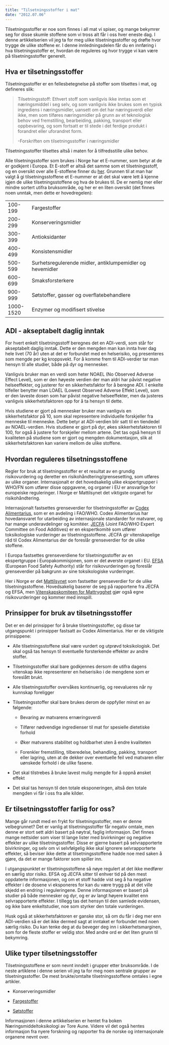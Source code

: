 ```yaml
---
title: "Tilsetningsstoffer i mat"
date: "2012.07.06"
---
```


Tilsetningsstoffer er noe som finnes i all mat vi spiser, og mange bekymrer seg for disse skumle stoffene som vi tross alt får i oss hver eneste dag. I denne artikkelserien vil jeg ta for meg ulike tilsetningsstoffer og drøfte hvor trygge de ulike stoffene er. I denne innledningsdelen får du en innføring i hva tilsetningsstoffer er, hvordan de reguleres og hvor trygge vi kan være på tilsetningsstoffer generelt.

## Hva er tilsetningsstoffer

Tilsetningsstoffer er en fellesbetegnelse på stoffer som tilsettes i mat, og defineres slik:

> Tilsetningsstoff: Ethvert stoff som vanligvis ikke inntas som et næringsmiddel i seg selv, og som vanligvis ikke brukes som en typisk ingrediens i næringsmidler, uansett om det har næringsverdi eller ikke, men som tilføres næringsmidler på grunn av et teknologisk behov ved fremstilling, bearbeiding, pakking, transport eller oppbevaring, og som fortsatt er til stede i det ferdige produkt i forandret eller uforandret form.
>
> -Forskriften om tilsetningsstoffer i næringsmidler

Tilsetningsstoffer tilsettes altså i maten for å tilfredsstille ulike behov.

Alle tilsetningsstoffer som brukes i Norge har et E-nummer, som betyr at de er godkjent i Europa. Et E-stoff er altså det samme som et tilsetningsstoff, og en oversikt over alle E-stoffene finner du [her](http://www.matportalen.no/artikler/article1408.ece/BINARY/Hva+betyr+e-numrene%3F). Grunnen til at man har valgt å gi tilsetningsstoffene et E-nummer er at det skal være lett å kjenne igjen de ulike tilsetningsstoffene og hva de brukes til. De er nemlig mer eller mindre sortert utifra bruksområde, og her er en liten oversikt (det finnes noen unntak, men dette er hovedregelen):

|           |                                                           |
|-----------|-----------------------------------------------------------|
| 100-199   | Fargestoffer                                              |
| 200-299   | Konserveringsmidler                                       |
| 300-399   | Antioksidanter                                            |
| 400-499   | Konsistensmidler                                          |
| 500-599   | Surhetsregulerende midler, antiklumpemidler og hevemidler |
| 600-699   | Smaksforsterkere                                          |
| 900-999   | Søtstoffer, gasser og overflatebehandlere                 |
| 1000-1520 | Enzymer og modifisert stivelse                            |

## ADI - akseptabelt daglig inntak

For hvert enkelt tilsetningsstoff beregnes det en ADI-verdi, som står for akseptabelt daglig inntak. Dette er den mengden man kan innta hver dag hele livet (70 år) uten at det er forbundet med en helserisiko, og presenteres som mengde per kg kroppsvekt. For å komme frem til ADI-verdier tar man hensyn til alle studier, både på dyr og mennesker.

Vanligvis bruker man en verdi som heter NOAEL (No Observed Adverse Effect Level), som er den høyeste verdien der man aldri har påvist negative helseeffekter, og justerer for en sikkerhetsfaktor for å beregne ADI. I enkelte tilfeller benytter man LOAEL (Lowest Observed Adverse Effekt Level), som er den laveste dosen som har påvist negative helseeffekter, men da justeres vanligvis sikkerhetsfaktoren opp for å ta hensyn til dette.

Hvis studiene er gjort på mennesker bruker man vanligvis en sikkerhetsfaktor på 10, som skal representere individuelle forskjeller fra menneske til menneske. Dette betyr at ADI-verdien blir satt til en tiendedel av NOAEL-verdien. Hvis studiene er gjort på dyr, økes sikkerhetsfaktoren til 100, for også å justere for forskjeller mellom artene. Det tas også hensyn til kvaliteten på studiene som er gjort og mengden dokumentasjon, slik at sikkerhetsfaktoren kan variere mellom de ulike stoffene.

## Hvordan reguleres tilsetningsstoffene

Regler for bruk at tilsetningsstoffer er et resultat av en grundig risikovurdering og deretter en risikohåndtering/grensesetting, som utføres av ulike organer. Internasjonalt er det hovedsakelig ulike ekspertgrupper i WHO/FN som utfører disse oppgavene, og organer i EU er ansvarlige for europeiske reguleringer. I Norge er Mattilsynet det viktigste organet for risikohåndtering.

Internasjonalt fastsettes grenseverdier for tilsetningsstoffer av [Codex Alimentarius](http://www.codexalimentarius.org/), som er en avdeling i FAO/WHO. Codex Alimentarius har hovedansvaret for utarbeiding av internasjonale standarder for matvarer, og har mange underavdelinger og komitéer. [JECFA](http://www.who.int/foodsafety/chem/jecfa/en/index.html) (Joint FAO/WHO Expert Committee on Food Additives) er en ekspertkomité som utfører toksikologiske vurderinger av tilsetningsstoffene. JECFA gir vitenskapelige råd til Codex Alimentarius der de foreslår grenseverdier for de ulike stoffene.

I Europa fastsettes grenseverdiene for tilsetningsstoffer av en ekspertgruppe i Europakommisjonen, som er det øverste organet i EU. [EFSA](http://www.efsa.europa.eu/) (European Food Safety Authority) står for risikovurderingen og foreslår grenseverdier på bakgrunn av sine toksikologiske vurderinger.

Her i Norge er det [Mattilsynet](http://mattilsynet.no/) som fastsetter grenseverdier for de ulike tilsetningsstoffene. Hovedsakelig baserer de seg på rapportene fra JECFA og EFSA, men [Vitenskapskomiteen for Mattrygghet](http://vkm.no/) gjør også egne risikovurderinger og kommer med innspill.

## Prinsipper for bruk av tilsetningsstoffer

Det er en del prinsipper for å bruke tilsetningsstoffer, og disse tar utgangspunkt i prinsipper fastsatt av Codex Alimentarius. Her er de viktigste prinsippene:

-   Alle tilsetningsstoffene skal være vurdert og utprøvd toksikologisk. Det skal også tas hensyn til eventuelle forsterkende effekter av andre stoffer.

-   Tilsetningsstoffer skal bare godkjennes dersom de utifra dagens vitenskap ikke representerer en helserisiko i de mengdene som er foreslått brukt.

-   Alle tilsetningsstoffer overvåkes kontinuerlig, og reevalueres når ny kunnskap foreligger

-   Tilsetningsstoffer skal bare brukes derom de oppfyller minst en av følgende:

    -   Bevaring av matvarens ernæringsverdi

    -   Tilfører nødvendige ingredienser til mat for spesielle dietetiske forhold

    -   Øker matvarens stabilitet og holdbarhet uten å endre kvaliteten

    -   Forenkler fremstilling, tilberedelse, behandling, pakking, transport eller lagring, uten at de dekker over eventuelle feil ved matvaren eller uønskede forhold i de ulike fasene.

-   Det skal tilstrebes å bruke lavest mulig mengde for å oppnå ønsket effekt

-   Det skal tas hensyn til den totale eksponeringen, altså den totale mengden vi får i oss fra alle kilder.

## Er tilsetningsstoffer farlig for oss?

Mange går rundt med en frykt for tilsetningsstoffer, men er denne velbegrunnet? Det er vanlig at tilsetningsstoffer får negativ omtale, men denne er stort sett aldri basert på nøytral, faglig informasjon. Det finnes mange nettsider som viser til lange lister med bivirkninger og negative effekter av ulike tilsetningsstoffer. Disse er gjerne basert på selvrapporterte bivirkninger, og selv om vi selvfølgelig ikke skal ignorere selvrapporterte effekter, så beviser ikke dette at tilsetningsstoffene hadde noe med saken å gjøre, da det er mange faktorer som spiller inn.

I utgangspunktet er tilsetningsstoffene så nøye regulert at det ikke medfører en særlig stor risiko. EFSA og JECFA sitter til enhver tid på den mest oppdaterte informasjonen, og om et stoff hadde vist seg å ha negative effekter i de dosene vi eksponeres for kan du være trygg på at det ville skjedd en endring i reguleringene. Denne informasjonen er basert på studier på både mennesker og dyr, og er av langt høyere kvalitet enn selvrapporterte effekter. I tillegg tas det hensyn til den samlede evidensen, og ikke bare enkeltstudier, noe som styrker den totale vurderingen.

Husk også at sikkerhetsfaktoren er ganske stor, så om du får i deg mer enn ADI-verdien så er det ikke dermed sagt at inntaket er forbundet med noen særlig risiko. Du kan tenke deg at du beveger deg inn i sikkerhetsmarginen, som for de fleste stoffer er veldig stor. Med andre ord er det liten grunn til bekymring.

## Ulike typer tilsetningsstoffer

Tilsetningsstoffene er som nevnt inndelt i grupper etter bruksområde. I de neste artiklene i denne serien vil jeg ta for meg noen sentrale grupper av tilsetningsstoffer. De mest brukte/omtalte tilsetningsstoffene omtales i egne artikler.

-   Konserveringsmidler

-   [Fargestoffer](brokenlink/fargestoffer/)

-   [Søtstoffer](brokenlink/sotstoffer/)

Informasjonen i denne artikkelserien er hentet fra boken Næringsmiddeltoksikologi av Tore Aune. Videre vil det også hentes informasjon fra nyere forskning og rapporter fra de norske og internasjonale organene nevnt over.
